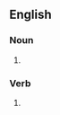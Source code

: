 ==English==

===Noun===
{{head|en|noun plural form}}

# {{plural of|plait|lang=en}}

===Verb===
{{head|en|verb form}}

# {{en-third-person singular of|plait}}